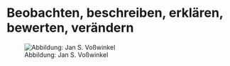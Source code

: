 # Beobachten, beschreiben, erklären, bewerten, verändern

![Abbildung: Jan S. Voßwinkel](./Tikz/Beobachten.svg)